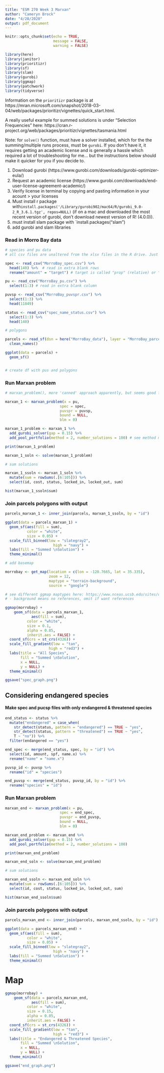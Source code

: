 ```yaml
---
title: "ESM 270 Week 3 Marxan"
author: "Cameryn Brock"
date: "4/28/2020"
output: pdf_document
---
```


```r
knitr::opts_chunk$set(echo = TRUE,
                      message = FALSE,
                      warning = FALSE)
```

```r
 
library(here)
library(janitor)
library(prioritizr)
library(sf)
library(slam)
library(gurobi)
library(ggmap)
library(patchwork)
library(tidyverse)

```

Information on the `prioritizr` package is at https://mran.microsoft.com/snapshot/2018-03-04/web/packages/prioritizr/vignettes/quick_start.html. 

A really useful example for summed solutions is under "Selection Frequencies" here: https://cran.r-project.org/web/packages/prioritizr/vignettes/tasmania.html 

Note: for `solve()` function, must have a solver installed, which for the the summing/multiple runs process, must be `gurobi`. If you don't have it, it requires getting an academic license and is generally a hassle which required a lot of troubleshooting for me... but the instructions below should make it quicker for you if you decide to. 

1. Download gurobi (https://www.gurobi.com/downloads/gurobi-optimizer-eula/)
2. Request an academic license (https://www.gurobi.com/downloads/end-user-license-agreement-academic/)
2. Verify license in terminal by copying and pasting information in your acount > your licenses
3. Must install r package with`install.packages('/Library/gurobi902/mac64/R/gurobi_9.0-2_R_3.6.1.tgz', repos=NULL)` (if on a mac and downloaded the most recent version of gurobi, don't download newest version of R! (4.0.0)).
4. must install slam package with `install.packages("slam")
5. add gurobi and slam libraries


### Read in Morro Bay data

```r

# species and pu data
# all csv files are unaltered from the xlsx files in the R drive. Just saved as csvs. 

spec <- read_csv("MorroBay_spec.csv") %>% 
  head(140) %>%  # read in extra blank rows 
  rename("amount" = "target") # target is called "prop" (relative) or "amount" (absolute)

pu <- read_csv("MorroBay_pu.csv") %>% 
  select(1:3) # read in extra blank column

puvsp <- read_csv("MorroBay_puvspr.csv") %>% 
  select(1:3) %>% 
  head(11849)

status <- read_csv("spec_name_status.csv") %>% 
  select(1:3) %>% 
  head(140)

# polygons

parcels <- read_sf(dsn = here("MorroBay_data"), layer = "MorroBay_parcels") %>% 
  clean_names()

ggplot(data = parcels) +
  geom_sf()


# create df with pus and polygons  


```

### Run Marxan problem

```r

# marxan_problem(), more 'canned' approach apparently, but seems good for our purposes. If more customizations are desired, see problem() instead. 

marxan_1 <- marxan_problem(x = pu,
                         spec = spec, 
                         puvspr = puvsp, 
                         bound = NULL,
                         blm = 0)

marxan_1_problem <- marxan_1 %>% 
  add_gurobi_solver(gap = 0.15) %>% 
  add_pool_portfolio(method = 2, number_solutions = 100) # see method meaning under ?add_pool_portfolio

print(marxan_1_problem)

marxan_1_soln <- solve(marxan_1_problem)

# sum solutions

marxan_1_ssoln <- marxan_1_soln %>% 
  mutate(sum = rowSums(.[6:105])) %>% 
  select(id, cost, status, locked_in, locked_out, sum)

hist(marxan_1_ssoln$sum)

```


### Join parcels polygons with output

```r

parcels_marxan_1 <- inner_join(parcels, marxan_1_ssoln, by = "id")

ggplot(data = parcels_marxan_1) +
  geom_sf(aes(fill = sum),
          color = "white",
          size = 0.05) + 
  scale_fill_binned(low = "slategray2",
                      high = "navy") + 
  labs(fill = "Summed \nSolution") +
  theme_minimal()

# add basemap 

morrobay <- get_map(location = c(lon = -120.7665, lat = 35.335),
                    zoom = 12,
                    maptype = "terrain-background", 
                    source = "google")

# see different ggmap maptypes here: https://www.nceas.ucsb.edu/sites/default/files/2020-04/ggmapCheatsheet.pdf
# - background means no references, omit if want references

ggmap(morrobay) +
    geom_sf(data = parcels_marxan_1,
            aes(fill = sum),
          color = "white",
          size = 0.1,
          alpha = 0.85,
          inherit.aes = FALSE) + 
  coord_sf(crs = st_crs(4326)) +
  scale_fill_gradient(low = "tan",
                    high = "red3") +
  labs(title = "All Species",
       fill = "Summed \nSolution",
       x = NULL,
       y = NULL) +
  theme_minimal()

ggsave("spec_graph.png")

```

## Considering endangered species

#### Make spec and pucsp files with only endangered & threatened species

```r

end_status <- status %>% 
  mutate("endangered" = case_when(
    str_detect(status, pattern = "endangered") == TRUE ~ "yes",
    str_detect(status, pattern = "threatened") == TRUE ~ "yes",
    T ~ "no")) %>% 
  filter(endangered == "yes")

end_spec <- merge(end_status, spec, by = "id") %>% 
  select(id, amount, spf, name.x) %>% 
  rename("name" = "name.x")

puvsp_id <- puvsp %>% 
  rename("id" = "species")

end_puvsp <- merge(end_status, puvsp_id, by = "id") %>% 
  rename("species" = "id")

```


### Run Marxan problem
```r

marxan_end <- marxan_problem(x = pu,
                         spec = end_spec, 
                         puvspr = end_puvsp, 
                         bound = NULL,
                         blm = 0)

marxan_end_problem <- marxan_end %>% 
  add_gurobi_solver(gap = 0.15) %>% 
  add_pool_portfolio(method = 2, number_solutions = 100)

print(marxan_end_problem)

marxan_end_soln <- solve(marxan_end_problem)

# sum solutions

marxan_end_ssoln <- marxan_end_soln %>% 
  mutate(sum = rowSums(.[6:105])) %>% 
  select(id, cost, status, locked_in, locked_out, sum)

hist(marxan_end_ssoln$sum)

```

### Join parcels polygons with output

```r

parcels_marxan_end <- inner_join(parcels, marxan_end_ssoln, by = "id")

ggplot(data = parcels_marxan_end) +
  geom_sf(aes(fill = sum),
          color = "white",
          size = 0.05) + 
  scale_fill_binned(low = "slategray2",
                      high = "navy") + 
  labs(fill = "Summed \nSolution") +
  theme_minimal()

```

# Map

```r

ggmap(morrobay) +
    geom_sf(data = parcels_marxan_end,
            aes(fill = sum),
          color = "white",
          size = 0.15,
          alpha = 0.85,
          inherit.aes = FALSE) + 
  coord_sf(crs = st_crs(4326)) +
  scale_fill_gradient(low = "tan",
                      high = "red3") + 
  labs(title = "Endangered & Threatened Species",
       fill = "Summed \nSolution",
       x = NULL,
       y = NULL) +
  theme_minimal()

ggsave("end_graph.png")

```


